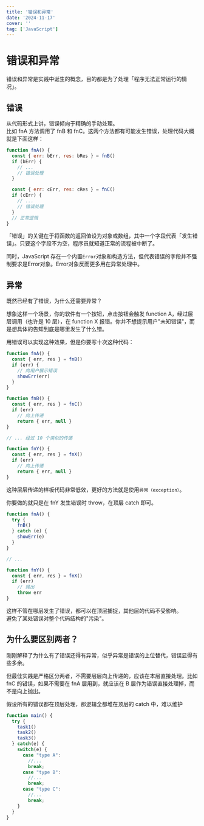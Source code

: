 ```yaml
---
title: '错误和异常'
date: '2024-11-17'
cover: ''
tag: ['JavaScript']
---
```


# 错误和异常
错误和异常是实践中诞生的概念，目的都是为了处理「程序无法正常运行的情况」。  

## 错误
从代码形式上讲，错误倾向于精确的手动处理。  
比如 fnA 方法调用了 fnB 和 fnC。这两个方法都有可能发生错误，处理代码大概就是下面这样：
```js
function fnA() {
  const { err: bErr, res: bRes } = fnB()
  if (bErr) {
    // ...
    // 错误处理
  }

  const { err: cErr, res: cRes } = fnC()
  if (cErr) {
    // ...
    // 错误处理
  }
  // 正常逻辑
}
```

「错误」的关键在于将函数的返回值设为对象或数组，其中一个字段代表「发生错误」。只要这个字段不为空，程序员就知道正常的流程被中断了。

同时，JavaScript 存在一个内置`Error`对象和构造方法，但代表错误的字段并不强制要求是Error对象。Error对象反而更多用在异常处理中。

## 异常
既然已经有了错误，为什么还需要异常？  

想象这样一个场景，你的软件有一个按钮，点击按钮会触发 function A，经过层层调用（也许是 10 层），在 function X 报错。你并不想提示用户"未知错误"，而是想具体的告知到底是哪里发生了什么错。

用错误可以实现这种效果，但是你要写十次这种代码：
```js
function fnA() {
  const { err, res } = fnB()
  if (err) {
    // 向用户展示错误
    showErr(err)
  }
}

function fnB() {
  const { err, res } = fnC()
  if (err)
    // 向上传递
    return { err, null }
}

// ... 经过 10 个类似的传递

function fnY() {
  const { err, res } = fnX()
  if (err)
    // 向上传递
    return { err, null }
}
```

这种层层传递的样板代码非常低效，更好的方法就是使用`异常（exception）`。

你要做的就只是在 fnY 发生错误时 throw，在顶层 catch 即可。

```js
function fnA() {
  try {
    fnB()
  } catch (e) {
    showErr(e)
  }
}

// ...

function fnY() {
  const { err, res } = fnX()
  if (err)
    // 抛出
    throw err
}
```
这样不管在哪层发生了错误，都可以在顶层捕捉，其他层的代码不受影响。  
避免了某处错误对整个代码结构的"污染"。  

## 为什么要区别两者？
刚刚解释了为什么有了错误还得有异常，似乎异常是错误的上位替代，错误显得有些多余。

但最佳实践是严格区分两者，不需要层层向上传递的，应该在本层直接处理。比如 fnC 的错误，如果不需要在 fnA 层用到，就应该在 B 层作为错误直接处理掉，而不是向上抛出。  

假设所有的错误都在顶层处理，那逻辑全都堆在顶层的 catch 中，难以维护

```js
function main() {
  try {
    task1()
    task2()
    task3()
  } catch(e) {
    switch(e) {
      case "type A":
        //...
        break;
      case "type B":
        //...
        break;
      case "type C":
        //...
        break;
    }
  }
}
```
